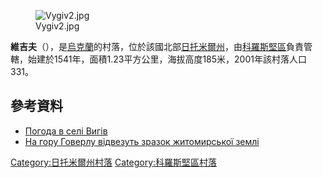 [[Image:Vygiv2.jpg|right]]

{{coord|50|55|51|N|28|28|16|E|scale:30000|display=title}}

'''維吉夫'''（{{lang-uk|Вигів}}），是[[烏克蘭|烏克蘭]]的村落，位於該國北部[[日托米爾州|日托米爾州]]，由[[科羅斯堅區|科羅斯堅區]]負責管轄，始建於1541年，面積1.23平方公里，海拔高度185米，2001年該村落人口331。

==參考資料==
* [http://weather.in.ua/ua/zhitomirskaja/3511 Погода в селі Вигів] {{Wayback|url=http://weather.in.ua/ua/zhitomirskaja/3511 |date=20160305115505 }}
* [https://web.archive.org/web/20160305132610/http://www.zhitomir-region.gov.ua/index.php?id=2641&mode=news На гору Говерлу відвезуть зразок житомирської землі]

{{DEFAULTSORT:Вигів}}
[[Category:日托米爾州村落|Category:日托米爾州村落]]
[[Category:科羅斯堅區村落|Category:科羅斯堅區村落]]


{{Zhytomyr-geo-stub}}